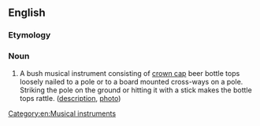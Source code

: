 ==English==

===Etymology===
{{suffix|lager|phone}}

===Noun===
{{en-noun}}

# {{Australia}} A bush musical instrument consisting of [[crown cap]] beer bottle tops loosely nailed to a pole or to a board mounted cross-ways on a pole.  Striking the pole on the ground or hitting it with a stick makes the bottle tops rattle. ([http://www.abc.net.au/arts/adlib/stories/s915488.htm description], [http://www.abc.net.au/arts/adlib/stories/s916156.htm photo])

[[Category:en:Musical instruments]]